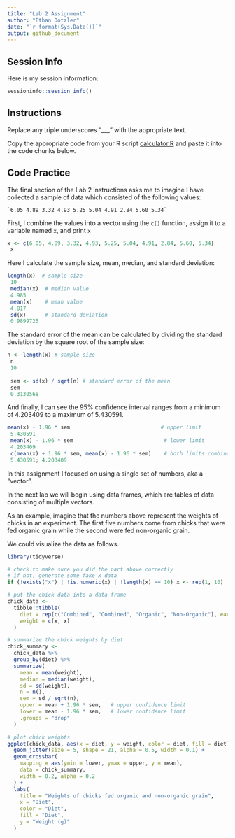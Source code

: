 ```yaml
---
title: "Lab 2 Assignment"
author: "Ethan Dotzler"
date: "`r format(Sys.Date())`"
output: github_document
--- 
```


## Session Info

Here is my session information:

```r
sessioninfo::session_info()
```

## Instructions

Replace any triple underscores "___" with the appropriate text.

Copy the appropriate code from your R script [calculator.R](calculator.R) and paste it into the code chunks below.

## Code Practice

The final section of the Lab 2 instructions asks me to imagine I have collected a sample of data which consisted of the following values:

    `6.05 4.89 3.32 4.93 5.25 5.04 4.91 2.84 5.60 5.34`

First, I combine the values into a vector using the `c()` function, assign it to a variable named `x`, and print `x`

```r
x <- c(6.05, 4.89, 3.32, 4.93, 5.25, 5.04, 4.91, 2.84, 5.60, 5.34)
 x
```

Here I calculate the sample size, mean, median, and standard deviation:

```r
length(x)  # sample size
 10
 median(x)  # median value
 4.985
 mean(x)    # mean value
 4.817
 sd(x)      # standard deviation
 0.9899725
```

The standard error of the mean can be calculated by dividing the standard deviation by the square root of the sample size:

```r
n <- length(x) # sample size
 n
 10
 
 sem <- sd(x) / sqrt(n) # standard error of the mean
 sem
 0.3130568
```

And finally, I can see the 95% confidence interval ranges from a minimum of 4.203409 to a maximum of 5.430591.

```r
mean(x) + 1.96 * sem                             # upper limit
 5.430591
 mean(x) - 1.96 * sem                             # lower limit
 4.203409
 c(mean(x) + 1.96 * sem, mean(x) - 1.96 * sem)    # both limits combined
 5.430591; 4.203409
```

In this assignment I focused on using a single set of numbers, aka a "vector".

In the next lab we will begin using data frames, which are tables of data consisting of multiple vectors.

As an example, imagine that the numbers above represent the weights of chicks in an experiment. The first five numbers come from chicks that were fed organic grain while the second were fed non-organic grain.

We could visualize the data as follows.

```r

library(tidyverse)

# check to make sure you did the part above correctly
# if not, generate some fake x data
if (!exists("x") | !is.numeric(x) | !length(x) == 10) x <- rep(1, 10)

# put the chick data into a data frame
chick_data <-
  tibble::tibble(
    diet = rep(c("Combined", "Combined", "Organic", "Non-Organic"), each = 5),
    weight = c(x, x)
  )

# summarize the chick weights by diet
chick_summary <-
  chick_data %>% 
  group_by(diet) %>% 
  summarize(
    mean = mean(weight),
    median = median(weight),
    sd = sd(weight),
    n = n(),
    sem = sd / sqrt(n),
    upper = mean + 1.96 * sem,   # upper confidence limit
    lower = mean - 1.96 * sem,   # lower confidence limit
    .groups = "drop"
  )

# plot chick weights
ggplot(chick_data, aes(x = diet, y = weight, color = diet, fill = diet)) +
  geom_jitter(size = 5, shape = 21, alpha = 0.5, width = 0.1) +
  geom_crossbar(
    mapping = aes(ymin = lower, ymax = upper, y = mean), 
    data = chick_summary,
    width = 0.2, alpha = 0.2
  ) +
  labs(
    title = "Weights of chicks fed organic and non-organic grain",
    x = "Diet",
    color = "Diet",
    fill = "Diet",
    y = "Weight (g)"
  )

```